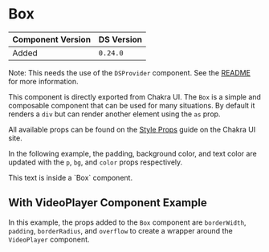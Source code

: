 

<Meta title="Components/Chakra Exports/Layout/Box" />

# Box

| Component Version | DS Version |
| ----------------- | ---------- |
| Added             | `0.24.0`   |

Note: This needs the use of the `DSProvider` component. See the
[README](https://nypl.github.io/nypl-design-system/reservoir/v1/?path=/story/chakra-ui--page#dsprovider)
for more information.

This component is directly exported from Chakra UI. The `Box` is a simple and
composable component that can be used for many situations. By default it renders
a `div` but can render another element using the `as` prop.

All available props can be found on the [Style Props](https://chakra-ui.com/docs/features/style-props)
guide on the Chakra UI site.

In the following example, the padding, background color, and text color are
updated with the `p`, `bg`, and `color` props respectively.

<Canvas>
  <Box p="s" bg="brand.primary" color="ui.white">
    This text is inside a `Box` component.
  </Box>
</Canvas>

## With VideoPlayer Component Example

In this example, the props added to the `Box` component are `borderWidth`,
`padding`, `borderRadius`, and `overflow` to create a wrapper around the
`VideoPlayer` component.

<Canvas>
  <Box borderWidth="3px" padding="s" borderRadius="lg" overflow="hidden">
    <VideoPlayer
      videoId="nm-dD2tx6bk"
      videoType="youtube"
      aspectRatio="sixteenByNine"
    />
  </Box>
</Canvas>
